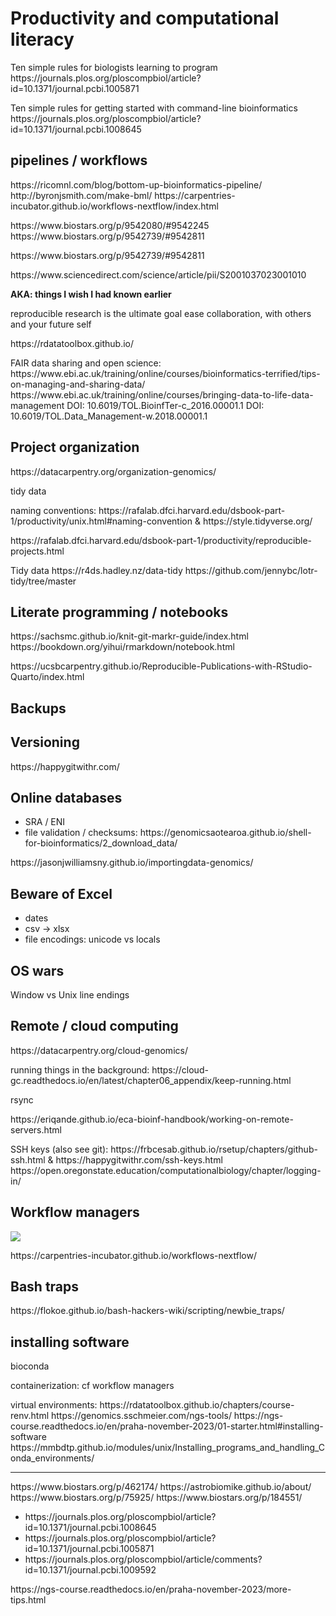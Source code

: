 # Productivity and computational literacy

Ten simple rules for biologists learning to program
https://journals.plos.org/ploscompbiol/article?id=10.1371/journal.pcbi.1005871


Ten simple rules for getting started with command-line bioinformatics
https://journals.plos.org/ploscompbiol/article?id=10.1371/journal.pcbi.1008645



## pipelines / workflows

https://ricomnl.com/blog/bottom-up-bioinformatics-pipeline/
http://byronjsmith.com/make-bml/
https://carpentries-incubator.github.io/workflows-nextflow/index.html

https://www.biostars.org/p/9542080/#9542245
https://www.biostars.org/p/9542739/#9542811

https://www.biostars.org/p/9542739/#9542811

https://www.sciencedirect.com/science/article/pii/S2001037023001010


**AKA: things I wish I had known earlier**

reproducible research is the ultimate goal
ease collaboration, with others and your future self

https://rdatatoolbox.github.io/


FAIR data sharing and open science: https://www.ebi.ac.uk/training/online/courses/bioinformatics-terrified/tips-on-managing-and-sharing-data/
https://www.ebi.ac.uk/training/online/courses/bringing-data-to-life-data-management
	DOI: 10.6019/TOL.BioinfTer-c_2016.00001.1
    DOI: 10.6019/TOL.Data_Management-w.2018.00001.1



## Project organization

https://datacarpentry.org/organization-genomics/



tidy data

naming conventions: https://rafalab.dfci.harvard.edu/dsbook-part-1/productivity/unix.html#naming-convention & https://style.tidyverse.org/

https://rafalab.dfci.harvard.edu/dsbook-part-1/productivity/reproducible-projects.html


Tidy data
https://r4ds.hadley.nz/data-tidy
https://github.com/jennybc/lotr-tidy/tree/master

## Literate programming / notebooks

https://sachsmc.github.io/knit-git-markr-guide/index.html
https://bookdown.org/yihui/rmarkdown/notebook.html

https://ucsbcarpentry.github.io/Reproducible-Publications-with-RStudio-Quarto/index.html

## Backups

## Versioning

https://happygitwithr.com/

## Online databases

- SRA / ENI
- file validation / checksums: https://genomicsaotearoa.github.io/shell-for-bioinformatics/2_download_data/

https://jasonjwilliamsny.github.io/importingdata-genomics/


## Beware of Excel

- dates
- csv -> xlsx
- file encodings: unicode vs locals

## OS wars

Window vs Unix line endings

## Remote / cloud computing

https://datacarpentry.org/cloud-genomics/

running things in the background: https://cloud-gc.readthedocs.io/en/latest/chapter06_appendix/keep-running.html

rsync

https://eriqande.github.io/eca-bioinf-handbook/working-on-remote-servers.html

SSH keys (also see git): https://frbcesab.github.io/rsetup/chapters/github-ssh.html & https://happygitwithr.com/ssh-keys.html
https://open.oregonstate.education/computationalbiology/chapter/logging-in/

## Workflow managers

![](https://imgs.xkcd.com/comics/data_pipeline.png)

https://carpentries-incubator.github.io/workflows-nextflow/



## Bash traps

https://flokoe.github.io/bash-hackers-wiki/scripting/newbie_traps/

## installing software

bioconda

containerization: cf workflow managers

virtual environments: https://rdatatoolbox.github.io/chapters/course-renv.html
https://genomics.sschmeier.com/ngs-tools/
https://ngs-course.readthedocs.io/en/praha-november-2023/01-starter.html#installing-software
https://mmbdtp.github.io/modules/unix/Installing_programs_and_handling_Conda_environments/


---

https://www.biostars.org/p/462174/
https://astrobiomike.github.io/about/
https://www.biostars.org/p/75925/
https://www.biostars.org/p/184551/


- https://journals.plos.org/ploscompbiol/article?id=10.1371/journal.pcbi.1008645
- https://journals.plos.org/ploscompbiol/article?id=10.1371/journal.pcbi.1005871
- https://journals.plos.org/ploscompbiol/article/comments?id=10.1371/journal.pcbi.1009592



https://ngs-course.readthedocs.io/en/praha-november-2023/more-tips.html
